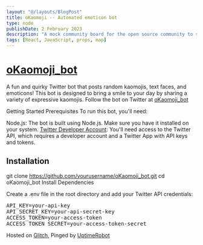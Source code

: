 ```yaml
---
layout: "@/layouts/BlogPost"
title: oKaomoji -- Automated emoticon bot
type: node
publishDate: 2 February 2023
description: "A mock community board for the open source community to share their projects and ideas."
tags: [React, JavaScript, props, map]
---
```



# [oKaomoji_bot](https://x.com/oKaomoji_npc)

A fun and quirky Twitter bot that posts random kaomojis, text faces, and emoticons! This bot is designed to bring a smile to your day by sharing a variety of expressive kaomojis. Follow the bot on Twitter at [oKaomoji_bot](https://x.com/oKaomoji_npc)

Getting Started
Prerequisites
To run this bot, you'll need:

Node.js: The bot is built using Node.js. Make sure you have it installed on your system.
[Twitter Developer Account](https://developer.x.com/): You'll need access to the Twitter API, which requires a developer account and a Twitter App with API keys and tokens.

## Installation

git clone https://github.com/yourusername/oKaomoji_bot.git
cd oKaomoji_bot
Install Dependencies

Create a .env file in the root directory and add your Twitter API credentials:

<pre>API_KEY=your-api-key
API_SECRET_KEY=your-api-secret-key
ACCESS_TOKEN=your-access-token
ACCESS_TOKEN_SECRET=your-access-token-secret
</pre>

Hosted on [Glitch](https://glitch.com/), Pinged by [UptimeRobot](https://uptimerobot.com/)



